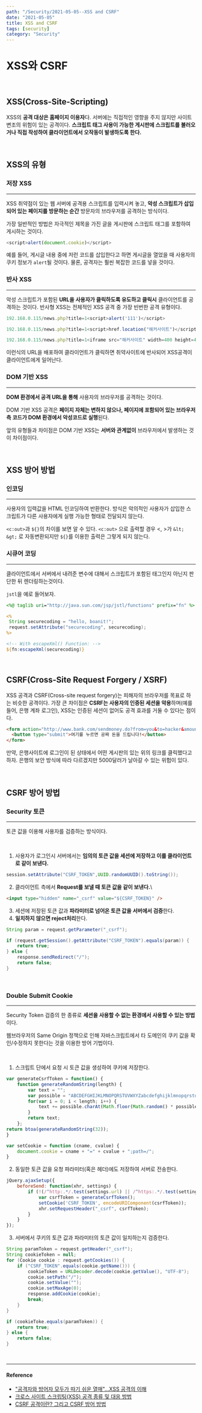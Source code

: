 ---
path: "/Security/2021-05-05--XSS and CSRF"
date: "2021-05-05"
title: XSS and CSRF
tags: [security]
category: "Security"
---

# XSS와 CSRF

<br/>

## XSS(Cross-Site-Scripting)

XSS의 **공격 대상은 홈페이지 이용자**다. 서버에는 직접적인 영향을 주지 않지만 사이트 변조의 위험이 있는 공격이다.
**스크립트 태그 사용이 가능한 게시판에 스크립트를 불러오거나 직접 작성하여 클라이언트에서 오작동이 발생하도록 한다.**

<br/>

## XSS의 유형

### 저장 XSS

---

XSS 취약점이 있는 웹 서버에 공격용 스크립트를 입력시켜 놓고, **악성 스크립트가 삽입되어 있는 페이지를 방문하는 순간** 방문자의 브라우저를 공격하는 방식이다.

가장 일반적인 방법은 자극적인 제목을 가진 글을 게시판에 스크립트 태그를 포함하여 게시하는 것이다.

```js
<script>alert(document.cookie)</script>
```

예를 들어, 게시글 내용 중에 저런 코드를 삽입한다고 하면 게시글을 열었을 때 사용자의 쿠키 정보가 `alert`될 것이다. 물론, 공격자는 훨씬 복잡한 코드를 넣을 것이다.

### 반사 XSS

---

악성 스크립트가 포함된 **URL을 사용자가 클릭하도록 유도하고 클릭시** 클라이언트를 공격하는 것이다. 반사형 XSS는 전체적인 XSS 공격 중 가장 빈번한 공격 유형이다.

```js
192.168.0.115/news.php?title=1<script>alert('111')</script>

192.168.0.115/news.php?title=1<script>href.location("해커사이트")</script>

192.168.0.115/news.php?title=1<iframe src="해커사이트" width=400 height=400></iframe>
```

이런식의 URL을 배포하여 클라이언트가 클릭하면 취약사이트에 반사되어 XSS공격이 클라이언트에게 일어난다.

### DOM 기반 XSS

---

**DOM 환경에서 공격 URL을 통해** 사용자의 브라우저를 공격하는 것이다.

DOM 기반 XSS 공격은 **페이지 자체는 변하지 않으나, 페이지에 포함되어 있는 브라우저측 코드가 DOM 환경에서 악성코드로 실행**된다.

앞의 유형들과 차이점은 DOM 기반 XSS는 **서버와 관계없이** 브라우저에서 발생하는 것이 차이점이다.

<br/>

## XSS 방어 방법

### 인코딩

---

사용자의 입력값을 HTML 인코딩하여 반환한다.
방식은 악의적인 사용자가 삽입한 스크립트가 다른 사용자에게 실행 가능한 형태로 전달되지 않는다.

`<c:out>`과 `${}`의 차이를 보면 알 수 있다.
`<c:out>` 으로 출력할 경우 <, >가 `&lt;` `&gt;` 로 자동변환되지만 `${}`를 이용한 출력은 그렇게 되지 않는다.

### 시큐어 코딩

---

클라이언트에서 서버에서 내려준 변수에 대해서 스크립트가 포함된 태그인지 아닌지 판단한 뒤 렌더링하는것이다.

`jstl`을 예로 들어보자.

```jsp
<%@ taglib uri="http://java.sun.com/jsp/jstl/functions" prefix="fn" %>

<%
 String securecoding = "hello, boanit!";
 request.setAttribute("securecoding", securecoding);
%>

<!-- With escapeXml() Function: -->
${fn:escapeXml(securecoding)}
```

<br/>

## CSRF(Cross-Site Request Forgery / XSRF)

XSS 공격과 CSRF(Cross-site request forgery)는 피해자의 브라우저를 목표로 하는 비슷한 공격이다.
가장 큰 차이점은 **CSRF는 사용자의 인증된 세션을 악용**하며(예를 들어, 은행 계좌 로그인), XSS는 인증된 세션이 없어도 공격 효과를 거둘 수 있다는 점이다.

```html
<form action="http://www.bank.com/sendmoney.do?from=you&to=hacker&amount=5000" method="POST">
  <button type="submit">여기를 누르면 공짜 돈을 드립니다!</button>
</form>
```
만약, 은행사이트에 로그인이 된 상태에서 어떤 게시판의 있는 위의 링크를 클릭했다고 하자.
은행의 보안 방식에 따라 다르겠지만 5000달러가 날아갈 수 있는 위험이 있다.

<br/>

## CSRF 방어 방법

### Security 토큰

---

토큰 값을 이용해 사용자를 검증하는 방식이다.

<br/>

1. 사용자가 로그인시 서버에서는 **임의의 토큰 값을 세션에 저장하고 이를 클라이언트로 같이 보낸다.**
```java
session.setAttribute("CSRF_TOKEN",UUID.randomUUID().toString());
```

2. 클라이언트 측에서 **Request를 보낼 때 토큰 값을 같이 보낸다.**\
```html
<input type="hidden" name="_csrf" value="${CSRF_TOKEN}" />
```

3. 세션에 저장된 토큰 값과 **파라미터로 넘어온 토큰 값을 서버에서 검증**한다.
4. **일치하지 않으면 reject처리**한다.
```java
String param = request.getParameter("_csrf");

if (request.getSession().getAttribute("CSRF_TOKEN").equals(param)) {
    return true;
} else {
    response.sendRedirect("/");
    return false;
}

```

<br/>

### Double Submit Cookie

---

Security Token 검증의 한 종류로 **세션을 사용할 수 없는 환경에서 사용할 수 있는 방법**이다.

웹브라우저의 Same Origin 정책으로 인해 자바스크립트에서 타 도메인의 쿠키 값을 확인/수정하지 못한다는 것을 이용한 방어 기법이다.

<br/>

1. 스크립트 단에서 요청 시 토큰 값을 생성하여 쿠키에 저장한다.
```js
var generateCsrfToken = function() {
    function generateRandomString(length) {
        var text = "";
        var possible = "ABCDEFGHIJKLMNOPQRSTUVWXYZabcdefghijklmnopqrstuvwxyz0123456789";
        for(var i = 0; i < length; i++) {
            text += possible.charAt(Math.floor(Math.random() * possible.length));
        }
        return text;
    };
return btoa(generateRandomString(32));
}

var setCookie = function (cname, cvalue) {
    document.cookie = cname + "=" + cvalue + ";path=/";
}
```

2. 동일한 토큰 값을 요청 파라미터(혹은 헤더)에도 저장하여 서버로 전송한다.
```js
jQuery.ajaxSetup({
    beforeSend: function(xhr, settings) {
        if (!(/^http:.*/.test(settings.url) || /^https:.*/.test(settings.url))) {
            var csrfToken = generateCsrfToken();
            setCookie('CSRF_TOKEN', encodeURIComponent(csrfToken));
            xhr.setRequestHeader("_csrf", csrfToken);
        }
    }
});

```

3. 서버에서 쿠키의 토큰 값과 파라미터의 토큰 값이 일치하는지 검증한다.
```java
String paramToken = request.getHeader("_csrf");
String cookieToken = null;
for (Cookie cookie : request.getCookies()) {
    if ("CSRF_TOKEN".equals(cookie.getName())) {
        cookieToken = URLDecoder.decode(cookie.getValue(), "UTF-8");
        cookie.setPath("/");
        cookie.setValue("");
        cookie.setMaxAge(0);
        response.addCookie(cookie);
        break;
    }
}

if (cookieToke.equals(paramToken)) {
    return true;
} else {
    return false;
}
```

<br/>

---

#### Reference

* ["공격자와 방어자 모두가 따기 쉬운 열매"…XSS 공격의 이해](http://www.itworld.co.kr/insight/109025#csidx0ce7009c86eb9c1b9337ff337806d45)
* [크로스 사이트 스크립팅(XSS)
공격 종류 및 대응 방법](http://www.kisa.or.kr/uploadfile/201312/201312161355109566.pdf)
* [CSRF 공격이란? 그리고 CSRF 방어 방법](http://itstory.tk/entry/CSRF-%EA%B3%B5%EA%B2%A9%EC%9D%B4%EB%9E%80-%EA%B7%B8%EB%A6%AC%EA%B3%A0-CSRF-%EB%B0%A9%EC%96%B4-%EB%B0%A9%EB%B2%95)